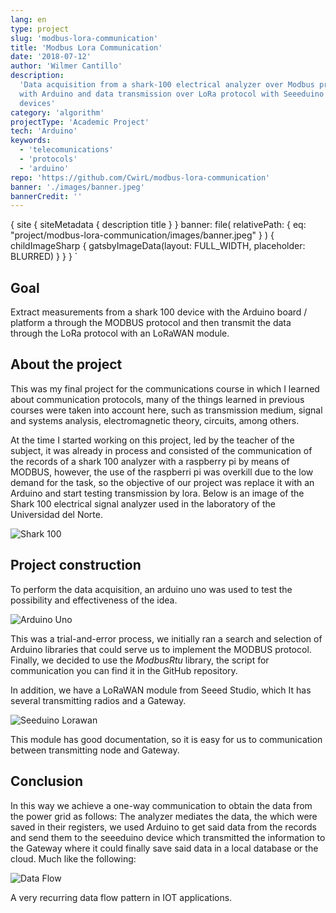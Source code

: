 ```yaml
---
lang: en
type: project
slug: 'modbus-lora-communication'
title: 'Modbus Lora Communication'
date: '2018-07-12'
author: 'Wilmer Cantillo'
description:
  'Data acquisition from a shark-100 electrical analyzer over Modbus protocol
  with Arduino and data transmission over LoRa protocol with Seeeduino LoRaWan
  devices'
category: 'algorithm'
projectType: 'Academic Project'
tech: 'Arduino'
keywords:
  - 'telecomunications'
  - 'protocols'
  - 'arduino'
repo: 'https://github.com/CwirL/modbus-lora-communication'
banner: './images/banner.jpeg'
bannerCredit: ''
---
```


  {
    site {
      siteMetadata {
        description
        title
      }
    }
    banner: file(
      relativePath: {
        eq: "project/modbus-lora-communication/images/banner.jpeg"
      }
    ) {
      childImageSharp {
        gatsbyImageData(layout: FULL_WIDTH, placeholder: BLURRED)
      }
    }
  }
`

## Goal

Extract measurements from a shark 100 device with the Arduino board / platform a
through the MODBUS protocol and then transmit the data through the LoRa protocol
with an LoRaWAN module.

## About the project

This was my final project for the communications course in which I learned about
communication protocols, many of the things learned in previous courses were
taken into account here, such as transmission medium, signal and systems
analysis, electromagnetic theory, circuits, among others.

At the time I started working on this project, led by the teacher of the
subject, it was already in process and consisted of the communication of the
records of a shark 100 analyzer with a raspberry pi by means of MODBUS, however,
the use of the raspberri pi was overkill due to the low demand for the task, so
the objective of our project was replace it with an Arduino and start testing
transmission by lora. Below is an image of the Shark 100 electrical signal
analyzer used in the laboratory of the Universidad del Norte.

![Shark 100](./images/shark100.png)

## Project construction

To perform the data acquisition, an arduino uno was used to test the possibility
and effectiveness of the idea.

![Arduino Uno](./images/arduino.png)

This was a trial-and-error process, we initially ran a search and selection of
Arduino libraries that could serve us to implement the MODBUS protocol. Finally,
we decided to use the _ModbusRtu_ library, the script for communication you can
find it in the GitHub repository.

In addition, we have a LoRaWAN module from Seeed Studio, which It has several
transmitting radios and a Gateway.

![Seeduino Lorawan](./images/gateway.webp)

This module has good documentation, so it is easy for us to communication
between transmitting node and Gateway.

## Conclusion

In this way we achieve a one-way communication to obtain the data from the power
grid as follows: The analyzer mediates the data, the which were saved in their
registers, we used Arduino to get said data from the records and send them to
the seeeduino device which transmitted the information to the Gateway where it
could finally save said data in a local database or the cloud. Much like the
following:

![Data Flow](./images/data_flow.png)

A very recurring data flow pattern in IOT applications.
